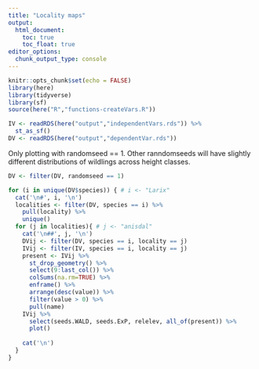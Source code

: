 ```yaml
---
title: "Locality maps"
output: 
  html_document:
    toc: true
    toc_float: true
editor_options: 
  chunk_output_type: console
---
```


```r
knitr::opts_chunk$set(echo = FALSE)
library(here)
library(tidyverse)
library(sf)
source(here("R","functions-createVars.R"))
```

```r
IV <- readRDS(here("output","independentVars.rds")) %>% 
  st_as_sf()
DV <- readRDS(here("output","dependentVar.rds"))
```

Only plotting with randomseed == 1. Other ranndomseeds will have slightly different distributions of wildlings across height classes.

```r
DV <- filter(DV, randomseed == 1)
```

```r
for (i in unique(DV$species)) { # i <- "Larix"
  cat('\n#', i, '\n')
  localities <- filter(DV, species == i) %>% 
    pull(locality) %>% 
    unique()
  for (j in localities){ # j <- "anisdal"
    cat('\n##', j, '\n')
    DVij <- filter(DV, species == i, locality == j)
    IVij <- filter(IV, species == i, locality == j)
    present <- IVij %>% 
      st_drop_geometry() %>% 
      select(9:last_col()) %>% 
      colSums(na.rm=TRUE) %>% 
      enframe() %>% 
      arrange(desc(value)) %>% 
      filter(value > 0) %>% 
      pull(name)
    IVij %>% 
      select(seeds.WALD, seeds.ExP, relelev, all_of(present)) %>% 
      plot()
    
    cat('\n')
  }
}
```
